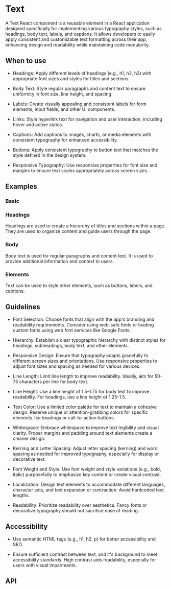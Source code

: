 
<Meta of={Text} />

# Text

A Text React component is a reusable element in a React application designed specifically for implementing various
typography styles, such as headings, body text, labels, and captions. It allows developers to easily apply consistent
and customizable text formatting across their app, enhancing design and readability while maintaining code modularity.

## When to use

- Headings: Apply different levels of headings (e.g., h1, h2, h3) with appropriate font sizes and styles for titles
and sections.

- Body Text: Style regular paragraphs and content text to ensure uniformity in font size, line height, and spacing.

- Labels: Create visually appealing and consistent labels for form elements, input fields, and other UI components.

- Links: Style hyperlink text for navigation and user interaction, including hover and active states.

- Captions: Add captions to images, charts, or media elements with consistent typography for enhanced accessibility.

- Buttons: Apply consistent typography to button text that matches the style defined in the design system.

- Responsive Typography: Use responsive properties for font size and margins to ensure text scales appropriately across
screen sizes.

## Examples

### Basic

<Canvas of={Basic} />

### Headings

Headings are used to create a hierarchy of titles and sections within a page. They are used to organize content and
guide users through the page.

<Canvas of={Headings} />

### Body

Body text is used for regular paragraphs and content text. It is used to provide additional information and context to
users.

<Canvas of={Body} />

### Elements

Text can be used to style other elements, such as buttons, labels, and captions.

<Canvas of={Elements} />

## Guidelines

- Font Selection: Choose fonts that align with the app's branding and readability requirements. Consider using web-safe
fonts or loading custom fonts using web font services like Google Fonts.

- Hierarchy: Establish a clear typographic hierarchy with distinct styles for headings, subheadings, body text,
and other elements.

- Responsive Design: Ensure that typography adapts gracefully to different screen sizes and orientations. Use responsive
properties to adjust font sizes and spacing as needed for various devices.

- Line Length: Limit line length to improve readability. Ideally, aim for 50-75 characters per line for body text.

- Line Height: Use a line height of 1.5-1.75 for body text to improve readability. For headings, use a line height of
1.25-1.5.

- Text Color: Use a limited color palette for text to maintain a cohesive design. Reserve unique or attention-grabbing
colors for specific elements like headings or call-to-action buttons.

- Whitespace: Embrace whitespace to improve text legibility and visual clarity. Proper margins and padding around text
elements create a cleaner design.

- Kerning and Letter Spacing: Adjust letter spacing (kerning) and word spacing as needed for improved typography,
especially for display or decorative text.

- Font Weight and Style: Use font weight and style variations (e.g., bold, italic) purposefully to emphasize key content
or create visual contrast.

- Localization: Design text elements to accommodate different languages, character sets, and text expansion
or contraction. Avoid hardcoded text lengths.

- Readability: Prioritize readability over aesthetics. Fancy fonts or decorative typography should not sacrifice ease
of reading.

## Accessibility

- Use semantic HTML tags (e.g., h1, h2, p) for better accessibility and SEO.

- Ensure sufficient contrast between text, and it's background to meet accessibility standards. High contrast
aids readability, especially for users with visual impairments.

## API

<ArgsTable />







